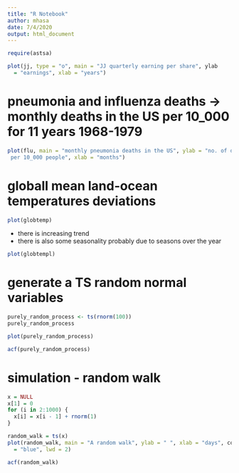 ```yaml
---
title: "R Notebook"
author: mhasa
date: 7/4/2020
output: html_document
---
```







```r
require(astsa)
```



```r
plot(jj, type = "o", main = "JJ quarterly earning per share", ylab
  = "earnings", xlab = "years")
```
# pneumonia and influenza deaths -> monthly deaths in the US per 10_000 for 11 years 1968-1979
```r
plot(flu, main = "monthly pneumonia deaths in the US", ylab = "no. of death
 per 10_000 people", xlab = "months")
```
# globall mean land-ocean temperatures deviations
```r
plot(globtemp)
```
- there is increasing trend
- there is also some seasonality probably due to seasons over the year

```r
plot(globtempl)
```
# generate a TS random normal variables
```r
purely_random_process <- ts(rnorm(100))
purely_random_process
```
```r
plot(purely_random_process)
```
```r
acf(purely_random_process)
```
# simulation - random walk
```r
x = NULL
x[1] = 0
for (i in 2:1000) {
  x[i] = x[i - 1] + rnorm(1)
}

random_walk = ts(x)
plot(random_walk, main = "A random walk", ylab = " ", xlab = "days", col
  = "blue", lwd = 2)
```
```r
acf(random_walk)
```
